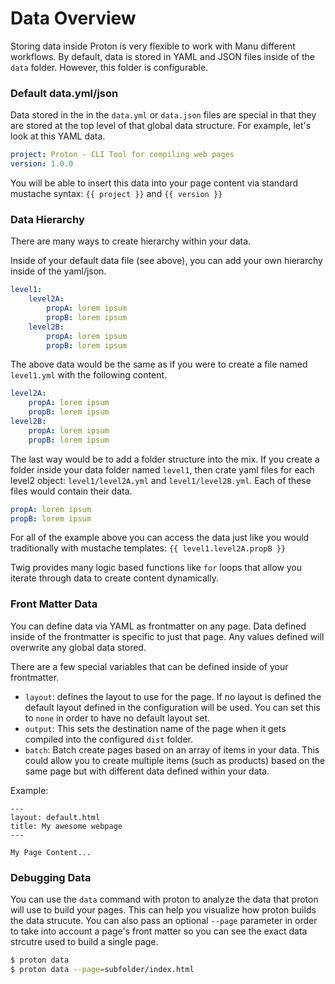 # Data Overview

Storing data inside Proton is very flexible to work with Manu different workflows. By default, data is stored in YAML and JSON files inside of the `data` folder. However, this folder is configurable.

### Default data.yml/json

Data stored in the in the `data.yml` or `data.json` files are special in that they are stored at the top level of that global data structure. For example, let's look at this YAML data.

```yaml
project: Proton - CLI Tool for compiling web pages
version: 1.0.0
```

You will be able to insert this data into your page content via standard mustache syntax: `{{ project }}` and `{{ version }}`

### Data Hierarchy

There are many ways to create hierarchy within your data.

Inside of your default data file (see above), you can add your own hierarchy inside of the yaml/json.

```yaml
level1:
	level2A:
		propA: lorem ipsum
		propB: lorem ipsum
	level2B:
		propA: lorem ipsum
		propB: lorem ipsum
```

The above data would be the same as if you were to create a file named `level1.yml` with the following content.

```yaml
level2A:
	propA: lorem ipsum
	propB: lorem ipsum
level2B:
	propA: lorem ipsum
	propB: lorem ipsum
```

The last way would be to add a folder structure into the mix. If you create a folder inside your data folder named `level1`, then crate yaml files for each level2 object: `level1/level2A.yml` and `level1/level2B.yml`. Each of these files would contain their data.

```yaml
propA: lorem ipsum
propB: lorem ipsum
```

For all of the example above you can access the data just like you would traditionally with mustache templates: `{{ level1.level2A.propB }}`

Twig provides many logic based functions like `for` loops that allow you iterate through data to create content dynamically.

### Front Matter Data

You can define data via YAML as frontmatter on any page. Data defined inside of the frontmatter is specific to just that page. Any values defined will overwrite any global data stored.

There are a few special variables that can be defined inside of your frontmatter.

* `layout`: defines the layout to use for the page. If no layout is defined the default layout defined in the configuration will be used. You can set this to `none` in order to have no default layout set.
* `output`: This sets the destination name of the page when it gets compiled into the configured `dist` folder.
* `batch`: Batch create pages based on an array of items in your data. This could allow you to create multiple items (such as products) based on the same page but with different data defined within your data.

Example:

```
---
layout: default.html
title: My awesome webpage
---

My Page Content...
```

### Debugging Data

You can use the `data` command with proton to analyze the data that proton will use to build your pages. This can help you visualize how proton builds the data strucute. You can also pass an optional `--page` parameter in order to take into account a page's front matter so you can see the exact data strcutre used to build a single page.

```sh
$ proton data
$ proton data --page=subfolder/index.html
```

